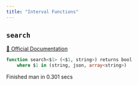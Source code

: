 ```yaml
---
title: "Interval Functions"
---
```


## `search`
[🔗 Official Documentation](https://cloud.google.com/bigquery/docs/reference/standard-sql/search_functions#search)

```sql
function search<$1> (<$1, string>) returns bool
	where $1 in (string, json, array<string>)
```


   Finished man in 0.301 secs

